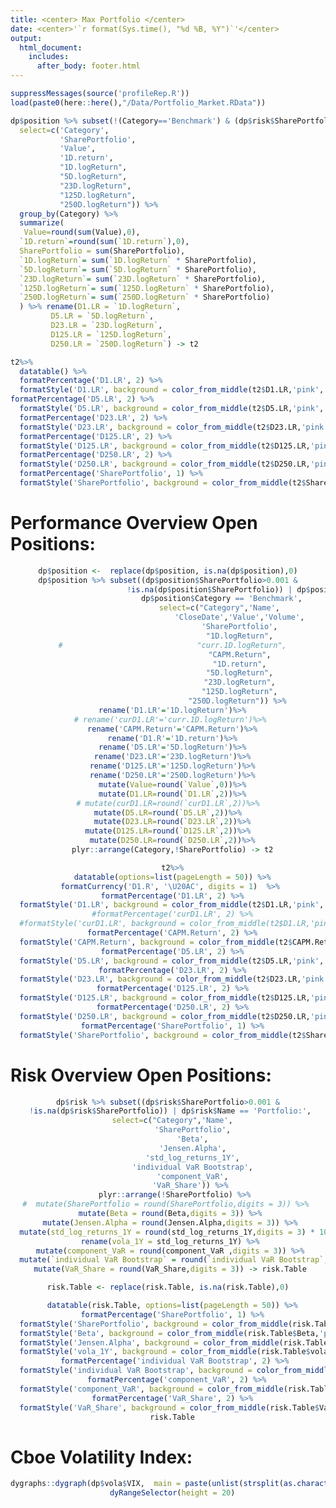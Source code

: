 ```yaml
---
title: <center> Max Portfolio </center>
date: <center>'`r format(Sys.time(), "%d %B, %Y")`'</center>
output: 
  html_document:
    includes:
      after_body: footer.html
---
```


```r
suppressMessages(source('profileRep.R'))
load(paste0(here::here(),"/Data/Portfolio_Market.RData"))
```

```r
dp$position %>% subset(!(Category=='Benchmark') & (dp$risk$SharePortfolio>0.0001) ,
  select=c('Category',
           'SharePortfolio', 
           'Value',
           '1D.return',
           "1D.logReturn",
           "5D.logReturn",
           "23D.logReturn",
           "125D.logReturn",
           "250D.logReturn")) %>% 
  group_by(Category) %>% 
  summarize(
   Value=round(sum(Value),0),
  `1D.return`=round(sum(`1D.return`),0),
  SharePortfolio = sum(SharePortfolio),
  `1D.logReturn`= sum(`1D.logReturn` * SharePortfolio),
  `5D.logReturn`= sum(`5D.logReturn` * SharePortfolio),
  `23D.logReturn`= sum(`23D.logReturn` * SharePortfolio),
  `125D.logReturn`= sum(`125D.logReturn` * SharePortfolio),
  `250D.logReturn`= sum(`250D.logReturn` * SharePortfolio)
  ) %>% rename(D1.LR = `1D.logReturn`,
         D5.LR = `5D.logReturn`,
         D23.LR = `23D.logReturn`,
         D125.LR = `125D.logReturn`,
         D250.LR = `250D.logReturn`) -> t2

t2%>%
  datatable() %>%
  formatPercentage('D1.LR', 2) %>%
  formatStyle('D1.LR', background = color_from_middle(t2$D1.LR,'pink','lightgreen'))%>%
formatPercentage('D5.LR', 2) %>%
  formatStyle('D5.LR', background = color_from_middle(t2$D5.LR,'pink','lightgreen'))%>%
  formatPercentage('D23.LR', 2) %>%
  formatStyle('D23.LR', background = color_from_middle(t2$D23.LR,'pink','lightgreen'))%>%
  formatPercentage('D125.LR', 2) %>%
  formatStyle('D125.LR', background = color_from_middle(t2$D125.LR,'pink','lightgreen'))%>%
  formatPercentage('D250.LR', 2) %>%
  formatStyle('D250.LR', background = color_from_middle(t2$D250.LR,'pink','lightgreen'))%>%
  formatPercentage('SharePortfolio', 1) %>%
  formatStyle('SharePortfolio', background = color_from_middle(t2$SharePortfolio,'lightblue','lightblue'))
```


# Performance Overview Open Positions:
<center>
```r
dp$position <-  replace(dp$position, is.na(dp$position),0)
dp$position %>% subset((dp$position$SharePortfolio>0.001 &
                          !is.na(dp$position$SharePortfolio)) | dp$position$Name == 'Portfolio:'| 
                         dp$position$Category == 'Benchmark', 
                       select=c("Category",'Name',
                                'CloseDate','Value','Volume',
                                'SharePortfolio',
                                "1D.logReturn",
  #                              "curr.1D.logReturn",
                                "CAPM.Return",
                                "1D.return",
                                "5D.logReturn",
                                "23D.logReturn",
                                "125D.logReturn",
                                "250D.logReturn")) %>% 
  rename('D1.LR'='1D.logReturn')%>%
 # rename('curD1.LR'='curr.1D.logReturn')%>%
  rename('CAPM.Return'='CAPM.Return')%>%
  rename('D1.R'='1D.return')%>%
  rename('D5.LR'='5D.logReturn')%>%
  rename('D23.LR'='23D.logReturn')%>%
  rename('D125.LR'='125D.logReturn')%>%
  rename('D250.LR'='250D.logReturn')%>%
  mutate(Value=round(`Value`,0))%>%
  mutate(D1.LR=round(`D1.LR`,2))%>%
# mutate(curD1.LR=round(`curD1.LR`,2))%>%
  mutate(D5.LR=round(`D5.LR`,2))%>%  
  mutate(D23.LR=round(`D23.LR`,2))%>%
  mutate(D125.LR=round(`D125.LR`,2))%>%  
  mutate(D250.LR=round(`D250.LR`,2))%>%
  plyr::arrange(Category,!SharePortfolio) -> t2

  t2%>%
  datatable(options=list(pageLength = 50)) %>%
  formatCurrency('D1.R', '\U20AC', digits = 1)  %>% 
  formatPercentage('D1.LR', 2) %>%
  formatStyle('D1.LR', background = color_from_middle(t2$D1.LR,'pink','lightgreen'))%>%
  #formatPercentage('curD1.LR', 2) %>%
  #formatStyle('curD1.LR', background = color_from_middle(t2$D1.LR,'pink','lightgreen'))%>%
  formatPercentage('CAPM.Return', 2) %>%
  formatStyle('CAPM.Return', background = color_from_middle(t2$CAPM.Return,'pink','lightgreen'))%>%
  formatPercentage('D5.LR', 2) %>%
  formatStyle('D5.LR', background = color_from_middle(t2$D5.LR,'pink','lightgreen'))%>%
  formatPercentage('D23.LR', 2) %>%
  formatStyle('D23.LR', background = color_from_middle(t2$D23.LR,'pink','lightgreen'))%>%
  formatPercentage('D125.LR', 2) %>%
  formatStyle('D125.LR', background = color_from_middle(t2$D125.LR,'pink','lightgreen'))%>%
  formatPercentage('D250.LR', 2) %>%
  formatStyle('D250.LR', background = color_from_middle(t2$D250.LR,'pink','lightgreen'))%>%
  formatPercentage('SharePortfolio', 1) %>%
  formatStyle('SharePortfolio', background = color_from_middle(t2$SharePortfolio,'lightblue','lightblue'))
```
</center>
# Risk Overview Open Positions:
<center>
```r
dp$risk %>% subset((dp$risk$SharePortfolio>0.001 &
  !is.na(dp$risk$SharePortfolio)) | dp$risk$Name == 'Portfolio:', 
  select=c("Category",'Name',
           'SharePortfolio',
           'Beta',
           'Jensen.Alpha',
           'std_log_returns_1Y',
           'individual VaR Bootstrap',
           'component_VaR',
           'VaR_Share')) %>% 
    plyr::arrange(!SharePortfolio) %>% 
#  mutate(SharePortfolio = round(SharePortfolio,digits = 3)) %>% 
  mutate(Beta = round(Beta,digits = 3)) %>% 
  mutate(Jensen.Alpha = round(Jensen.Alpha,digits = 3)) %>% 
  mutate(std_log_returns_1Y = round(std_log_returns_1Y,digits = 3) * 100) %>% 
  rename(vola_1Y = std_log_returns_1Y) %>% 
  mutate(component_VaR = round(component_VaR ,digits = 3)) %>% 
  mutate(`individual VaR Bootstrap` = round(`individual VaR Bootstrap`,digits = 3)) %>% 
  mutate(VaR_Share = round(VaR_Share,digits = 3)) -> risk.Table 

risk.Table <- replace(risk.Table, is.na(risk.Table),0)

  datatable(risk.Table, options=list(pageLength = 50)) %>%
  formatPercentage('SharePortfolio', 1) %>%
  formatStyle('SharePortfolio', background = color_from_middle(risk.Table$SharePortfolio,'pink','lightblue')) %>%
  formatStyle('Beta', background = color_from_middle(risk.Table$Beta,'pink','pink')) %>%
  formatStyle('Jensen.Alpha', background = color_from_middle(risk.Table$Jensen.Alpha,'pink','lightblue')) %>%
  formatStyle('vola_1Y', background = color_from_middle(risk.Table$vola_1Y,'pink','pink')) %>%
   formatPercentage('individual VaR Bootstrap', 2) %>%
  formatStyle('individual VaR Bootstrap', background = color_from_middle(risk.Table$`individual VaR Bootstrap`,'pink','pink')) %>%
    formatPercentage('component_VaR', 2) %>%
  formatStyle('component_VaR', background = color_from_middle(risk.Table$component_VaR,'pink','pink')) %>%
  formatPercentage('VaR_Share', 2) %>%
  formatStyle('VaR_Share', background = color_from_middle(risk.Table$VaR_Share,'pink','pink')) -> risk.Table
  risk.Table
```
</center>

# Cboe Volatility Index:
<center>
```r
dygraphs::dygraph(dp$vola$VIX,  main = paste(unlist(strsplit(as.character(end(dp$vola$VIX))," ")),"VIX S&P 500 ",round(tail(dp$vola$VIX,1),4),"Pt. Change",round(diff(tail(dp$vola$VIX,2))[2],4))) %>%
  dyRangeSelector(height = 20)
```
</center>


